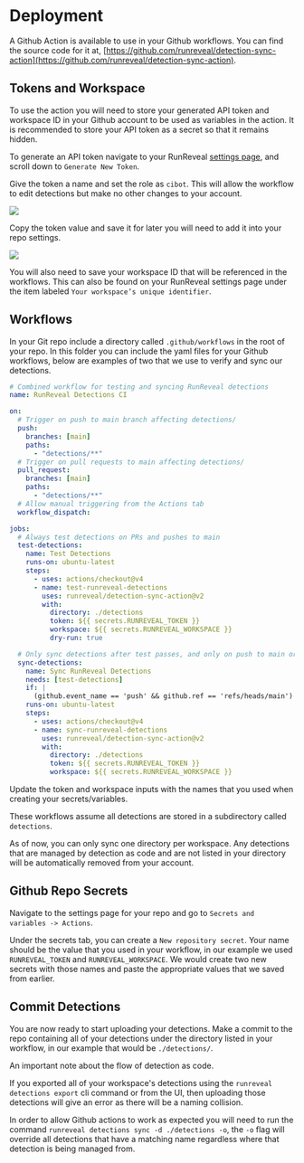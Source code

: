 
# Deployment

A Github Action is available to use in your Github workflows. You can find the source code for it at, [https://github.com/runreveal/detection-sync-action](https://github.com/runreveal/detection-sync-action).

## Tokens and Workspace
To use the action you will need to store your generated API token and workspace ID in your Github account to be used as variables in the action. It is recommended to store your API token as a secret so that it remains hidden.

To generate an API token navigate to your RunReveal [settings page](https://app.runreveal.com/dash/workspace/api-tokens), and scroll down to `Generate New Token`.

Give the token a name and set the role as `cibot`. This will allow the workflow to edit detections but make no other changes to your account.

<div style={{
          display: "flex",
          justifyContent: "center",
        }}><img src="/create-token.png" /></div>

Copy the token value and save it for later you will need to add it into your repo settings.

<div style={{
          display: "flex",
          justifyContent: "center",
        }}><img src="/token-value.png" /></div>

You will also need to save your workspace ID that will be referenced in the workflows. This can also be found on your RunReveal settings page under the item labeled `Your workspace’s unique identifier`.

## Workflows

In your Git repo include a directory called `.github/workflows` in the root of your repo. 
In this folder you can include the yaml files for your Github workflows, below are examples of two that we use to verify and sync our detections.

```yaml
# Combined workflow for testing and syncing RunReveal detections
name: RunReveal Detections CI

on:
  # Trigger on push to main branch affecting detections/
  push:
    branches: [main]
    paths:
      - "detections/**"
  # Trigger on pull requests to main affecting detections/
  pull_request:
    branches: [main]
    paths:
      - "detections/**"
  # Allow manual triggering from the Actions tab
  workflow_dispatch:

jobs:
  # Always test detections on PRs and pushes to main
  test-detections:
    name: Test Detections
    runs-on: ubuntu-latest
    steps:
      - uses: actions/checkout@v4
      - name: test-runreveal-detections
        uses: runreveal/detection-sync-action@v2
        with:
          directory: ./detections
          token: ${{ secrets.RUNREVEAL_TOKEN }}
          workspace: ${{ secrets.RUNREVEAL_WORKSPACE }}
          dry-run: true

  # Only sync detections after test passes, and only on push to main or manual dispatch
  sync-detections:
    name: Sync RunReveal Detections
    needs: [test-detections]
    if: |
      (github.event_name == 'push' && github.ref == 'refs/heads/main') || github.event_name == 'workflow_dispatch'
    runs-on: ubuntu-latest
    steps:
      - uses: actions/checkout@v4
      - name: sync-runreveal-detections
        uses: runreveal/detection-sync-action@v2
        with:
          directory: ./detections
          token: ${{ secrets.RUNREVEAL_TOKEN }}
          workspace: ${{ secrets.RUNREVEAL_WORKSPACE }}
```

<Callout type="info">
  Update the token and workspace inputs with the names that you used when creating your secrets/variables. 
  
  These workflows assume all detections are stored in a subdirectory called `detections`.
</Callout>

<Callout type="info">
  As of now, you can only sync one directory per workspace. Any detections that are managed by detection as code and are not listed in your directory will be automatically removed from your account.
</Callout>

## Github Repo Secrets

Navigate to the settings page for your repo and go to `Secrets and variables -> Actions`.

Under the secrets tab, you can create a `New repository secret`. Your name should be the value that you used in your workflow, in our example we used `RUNREVEAL_TOKEN` and `RUNREVEAL_WORKSPACE`.
We would create two new secrets with those names and paste the appropriate values that we saved from earlier.

## Commit Detections

You are now ready to start uploading your detections. Make a commit to the repo containing all of your detections under the directory listed in your workflow, in our example that would be `./detections/`.

<Callout type="info">
  An important note about the flow of detection as code.

  If you exported all of your workspace's detections using the `runreveal detections export` cli command or from the UI, then uploading those detections will give an error as there will be a naming collision.

  In order to allow Github actions to work as expected you will need to run the command `runreveal detections sync -d ./detections -o`, the `-o` flag will override all detections that have a matching name regardless where that detection is being managed from. 
</Callout>
